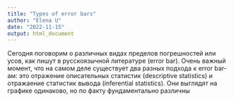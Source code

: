 ```yaml
---
title: "Types of error bars"
author: "Elena U"
date: "2022-11-15"
output: html_document
---
```


Сегодня поговорим о различных видах пределов погрешностей или усов, как пишут в русскоязычной литературе (error bar). 
Очень важный момент, что на самом деле существует два разных подхода к error bar-ам: это отражение описательных статистик (descriptive statistics) и отражаение статистик вывода (inferential statistics).
Они выглядят на графике одинаково, но по факту фундаментально различны